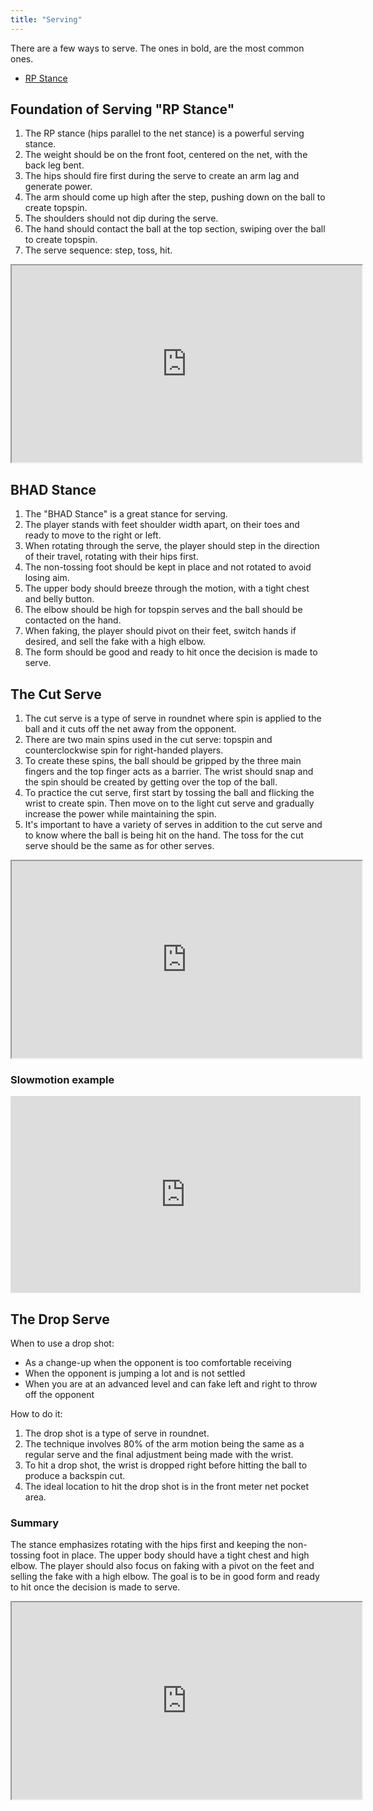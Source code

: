 ```yaml
---
title: "Serving"
---
```


There are a few ways to serve. The ones in bold, are the most common ones.

- [RP Stance](#foundation-of-serving--rp-stance-)

## Foundation of Serving "RP Stance"

1. The RP stance (hips parallel to the net stance) is a powerful serving stance.
2. The weight should be on the front foot, centered on the net, with the back leg bent.
3. The hips should fire first during the serve to create an arm lag and generate power.
4. The arm should come up high after the step, pushing down on the ball to create topspin.
5. The shoulders should not dip during the serve.
6. The hand should contact the ball at the top section, swiping over the ball to create topspin.
7. The serve sequence: step, toss, hit.

<iframe
  width="560"
  height="315"
  src="https://www.youtube.com/embed/EzonIHku9w8?start=5"
  title="YouTube video player"
  allow="accelerometer; autoplay; clipboard-write; encrypted-media; gyroscope; picture-in-picture; web-share"
  allowfullscreen
></iframe>

## BHAD Stance

1. The "BHAD Stance" is a great stance for serving.
2. The player stands with feet shoulder width apart, on their toes and ready to move to the right or left.
3. When rotating through the serve, the player should step in the direction of their travel, rotating with their hips first.
4. The non-tossing foot should be kept in place and not rotated to avoid losing aim.
5. The upper body should breeze through the motion, with a tight chest and belly button.
6. The elbow should be high for topspin serves and the ball should be contacted on the hand.
7. When faking, the player should pivot on their feet, switch hands if desired, and sell the fake with a high elbow.
8. The form should be good and ready to hit once the decision is made to serve.

## The Cut Serve

1. The cut serve is a type of serve in roundnet where spin is applied to the ball and it cuts off the net away from the opponent.
2. There are two main spins used in the cut serve: topspin and counterclockwise spin for right-handed players.
3. To create these spins, the ball should be gripped by the three main fingers and the top finger acts as a barrier. The wrist should snap and the spin should be created by getting over the top of the ball.
4. To practice the cut serve, first start by tossing the ball and flicking the wrist to create spin. Then move on to the light cut serve and gradually increase the power while maintaining the spin.
5. It's important to have a variety of serves in addition to the cut serve and to know where the ball is being hit on the hand. The toss for the cut serve should be the same as for other serves.

<iframe
  width="560"
  height="315"
  src="https://www.youtube.com/embed/hYhdRwhyqC4"
  title="YouTube video player"
  allow="accelerometer; autoplay; clipboard-write; encrypted-media; gyroscope; picture-in-picture; web-share"
  allowfullscreen
></iframe>

### Slowmotion example

<iframe 
        width="560" 
        height="315" 
        src="https://www.youtube.com/embed/1c86DHGXG6E" 
        title="YouTube video player" 
        frameborder="0" 
        allow="accelerometer; autoplay; clipboard-write; encrypted-media; gyroscope; picture-in-picture; web-share" 
        allowfullscreen>
</iframe>

## The Drop Serve

When to use a drop shot:

- As a change-up when the opponent is too comfortable receiving
- When the opponent is jumping a lot and is not settled
- When you are at an advanced level and can fake left and right to throw off the opponent

How to do it:

1. The drop shot is a type of serve in roundnet.
2. The technique involves 80% of the arm motion being the same as a regular serve and the final adjustment being made with the wrist.
3. To hit a drop shot, the wrist is dropped right before hitting the ball to produce a backspin cut.
4. The ideal location to hit the drop shot is in the front meter net pocket area.

### Summary

The stance emphasizes rotating with the hips first and keeping the non-tossing foot in place. The upper body should have a tight chest and high elbow. The player should also focus on faking with a pivot on the feet and selling the fake with a high elbow. The goal is to be in good form and ready to hit once the decision is made to serve.

<iframe
  width="560"
  height="315"
  src="https://www.youtube.com/embed/8JwkcJNEkEg"
  title="YouTube video player"
  allow="accelerometer; autoplay; clipboard-write; encrypted-media; gyroscope; picture-in-picture; web-share"
  allowfullscreen
></iframe>
